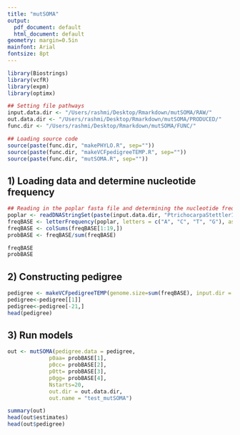 ```yaml
---
title: "mutSOMA"
output:
  pdf_document: default
  html_document: default
geometry: margin=0.5in 
mainfont: Arial
fontsize: 8pt
---
```


```r
library(Biostrings)
library(vcfR)
library(expm)
library(optimx)
```

```r
## Setting file pathways
input.data.dir <- "/Users/rashmi/Desktop/Rmarkdown/mutSOMA/RAW/"
out.data.dir <- "/Users/rashmi/Desktop/Rmarkdown/mutSOMA/PRODUCED/"
func.dir <- "/Users/rashmi/Desktop/Rmarkdown/mutSOMA/FUNC/"

## Loading source code
source(paste(func.dir, "makePHYLO.R", sep=""))
source(paste(func.dir, "makeVCFpedigreeTEMP.R", sep=""))
source(paste(func.dir, "mutSOMA.R", sep=""))
```

## 1) Loading data and determine nucleotide frequency

```r
## Reading in the poplar fasta file and determining the nucleotide frequency
poplar <- readDNAStringSet(paste(input.data.dir, "PtrichocarpaStettler14_532_v1.0.fa", sep=""))
freqBASE <- letterFrequency(poplar, letters = c("A", "C", "T", "G"), as.prob=FALSE)
freqBASE <- colSums(freqBASE[1:19,])
probBASE <- freqBASE/sum(freqBASE)

freqBASE
probBASE
```

## 2) Constructing pedigree

```r
pedigree <- makeVCFpedigreeTEMP(genome.size=sum(freqBASE), input.dir = input.data.dir)
pedigree<-pedigree[[1]]
pedigree<-pedigree[-21,]
head(pedigree)

```

## 3) Run models

```r
out <- mutSOMA(pedigree.data = pedigree, 
             p0aa= probBASE[1],
             p0cc= probBASE[2],
             p0tt= probBASE[3],
             p0gg= probBASE[4],
             Nstarts=20,
             out.dir = out.data.dir,
             out.name = "test_mutSOMA")

summary(out)
head(out$estimates)
head(out$pedigree)                     
        
```

